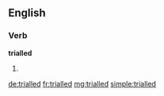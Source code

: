 ==English==

===Verb===
'''trialled'''

# {{en-past of|trial}}

[[de:trialled]]
[[fr:trialled]]
[[mg:trialled]]
[[simple:trialled]]